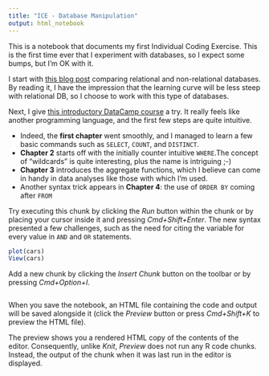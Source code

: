 ```yaml
---
title: "ICE - Database Manipulation"
output: html_notebook
---
```


This is a notebook that documents my first Individual Coding Exercise. This is the first time ever that I experiment with databases, so I expect some bumps, but I'm OK with it.

I start with [this blog post](https://www.pluralsight.com/blog/software-development/relational-vs-non-relational-databases) comparing relational and non-relational databases. By reading it, I have the impression that the learning curve will be less steep with relational DB, so I choose to work with this type of databases.

Next, I give [this introductory DataCamp course](https://www.datacamp.com/courses/introduction-to-sql) a try. It really feels like another programming language, and the first few steps are quite intuitive.

- Indeed, the **first chapter** went smoothly, and I managed to learn a few basic commands such as `SELECT`, `COUNT`, and `DISTINCT`.
- **Chapter 2** starts off with the initially counter intuitive `WHERE`.The concept of "wildcards" is quite interesting, plus the name is intriguing ;-)
- **Chapter 3** introduces the aggregate functions, which I believe can come in handy in data analyses like those with which I'm used.
- Another syntax trick appears in **Chapter 4**: the use of `ORDER BY` coming after `FROM`

Try executing this chunk by clicking the *Run* button within the chunk or by placing your cursor inside it and pressing *Cmd+Shift+Enter*. The new syntax presented a few challenges, such as the need for citing the variable for every value in `AND` and `OR` statements. 

```r
plot(cars)
View(cars)
```

Add a new chunk by clicking the *Insert Chunk* button on the toolbar or by pressing *Cmd+Option+I*.

```r

```


When you save the notebook, an HTML file containing the code and output will be saved alongside it (click the *Preview* button or press *Cmd+Shift+K* to preview the HTML file). 

The preview shows you a rendered HTML copy of the contents of the editor. Consequently, unlike *Knit*, *Preview* does not run any R code chunks. Instead, the output of the chunk when it was last run in the editor is displayed.


